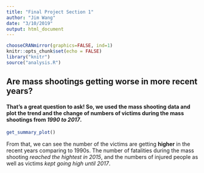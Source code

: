 ```yaml
---
title: "Final Project Section 1"
author: "Jim Wang"
date: "3/10/2019"
output: html_document
---
```


```r
chooseCRANmirror(graphics=FALSE, ind=1)
knitr::opts_chunk$set(echo = FALSE)
library("knitr")
source("analysis.R")
```

## Are mass shootings getting worse in more recent years?
#### That's a great question to ask! So, we used the **mass shooting data** and plot the trend and the change of **numbers of victims** during the mass shootings from _1990 to 2017_.


```r
get_summary_plot()
```

From that, we can see the number of the victims are getting **higher** in the recent years comparing to 1990s. The number of fatalities during the mass shooting _reached the hightest in 2015_, and the numbers of injured people as well as victims _kept going high until 2017_.